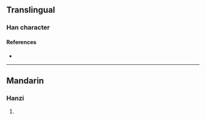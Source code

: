 {{character info/new}}
==Translingual==

===Han character===
{{Han char|rn=85|rad=水|as=11|sn=14|four=|canj=EHTO,EWLO,XEWLO|ids=⿰氵𬑔}}

====References====
* {{Han ref|kx=0648.281|hdz=31724.011|uh=6F48|ud=28488}}

----

==Mandarin==

===Hanzi===
{{cmn-hanzi|pin=[[zōng]] ([[zong1]])|wg=tsung<sup>1</sup>}}

# {{defn|lang=cmn|sort=水11}}